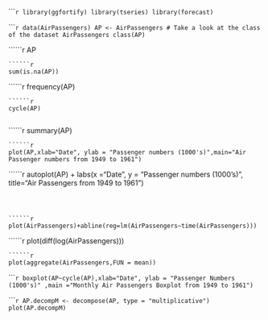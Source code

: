 ``````{r }
library(ggfortify)
library(tseries)
library(forecast)
```

``````{r }
data(AirPassengers)
AP <- AirPassengers
# Take a look at the class of the dataset AirPassengers
class(AP)
```

``````{r }
AP

```
``````{r }
sum(is.na(AP))

```
``````{r }
frequency(AP)

```
``````{r }
cycle(AP)


```

``````{r }
summary(AP)

```
``````{r }
plot(AP,xlab="Date", ylab = "Passenger numbers (1000's)",main="Air Passenger numbers from 1949 to 1961")

```

``````{r }

autoplot(AP) + labs(x ="Date", y = "Passenger numbers (1000's)", title="Air Passengers from 1949 to 1961") 

```



``````{r }
plot(AirPassengers)+abline(reg=lm(AirPassengers~time(AirPassengers))) 

```
``````{r }
plot(diff(log(AirPassengers))) 

```
``````{r }
plot(aggregate(AirPassengers,FUN = mean))

```

``````{r }
boxplot(AP~cycle(AP),xlab="Date", ylab = "Passenger Numbers (1000's)" ,main ="Monthly Air Passengers Boxplot from 1949 to 1961")
```

``````{r }
AP.decompM <- decompose(AP, type = "multiplicative")
plot(AP.decompM)
```